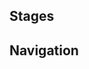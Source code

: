 {{Genius Invokation TCG Character Stages Intro}}

==Stages==
{{Genius Invokation TCG Stages/Detailed|Nasrin}}

==Navigation==
{{Genius Invokation TCG Stages Navbox}}